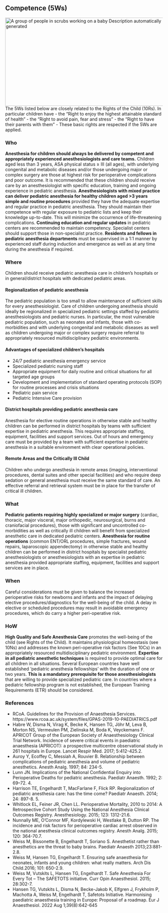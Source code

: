 ## Competence (5Ws)
![A group of people in scrubs working on a baby Description automatically generated](media/image4.png){width="5.508333333333334in" height="2.935416666666667in"}
The 5Ws listed below are closely related to the Rights of the Child (10Rs). In particular children have
- the "Right to enjoy the highest attainable standard of health"
- the "Right to avoid pain, fear and stress"
- the "Right to have their parents with them"
- These basic rights are respected if the 5Ws are applied.

### Who
**Anesthesia for children should always be delivered by competent and appropriately experienced anesthesiologists and care teams.**
Children aged less than 3 years, ASA physical status ≥ III (all ages), with underlying congenital and metabolic diseases and/or those undergoing major or complex surgery are those at highest risk for perioperative complications and poor outcome. It is recommended that these children should receive care by an anesthesiologist with specific education, training and ongoing experience in pediatric anesthesia.
**Anesthesiologists with mixed practice can deliver pediatric anesthesia for healthy children aged \>3 years simple and routine procedures** provided they have the adequate expertise and regular practice in pediatric anesthesia. They should maintain their competence with regular exposure to pediatric lists and keep their knowledge up-to-date. This will minimize the occurrence of life-threatening complications.
**Continuing education and regular updates** in pediatric centers are recommended to maintain competency. Specialist centers should support those in non-specialist practice.
**Residents and fellows in pediatric anesthesia departments** must be supervised in a 1:1 manner by experienced staff during induction and emergence as well as at any time during the anesthesia if required.

### Where
Children should receive pediatric anesthesia care in children's hospitals or in general/district hospitals with dedicated pediatric areas.

#### Regionalization of pediatric anesthesia
The pediatric population is too small to allow maintenance of sufficient skills for every anesthesiologist. Care of children undergoing anesthesia should ideally be regionalized in specialized pediatric settings staffed by pediatric anesthesiologists and pediatric nurses.
In particular, the most vulnerable pediatric population, such as neonates and infants, those with co-morbidities and with underlying congenital and metabolic diseases as well as children undergoing major or complex surgery require referral to appropriately resourced multidisciplinary pediatric environments.

#### Advantages of specialized children's hospitals 
- 24/7 pediatric anesthesia emergency service
- Specialized pediatric nursing staff
- Appropriate equipment for daily routine and critical situations for all targeted age groups
- Development and implementation of standard operating protocols (SOP) for routine processes and crisis situations
- Pediatric pain service
- Pediatric Intensive Care provision

#### District hospitals providing pediatric anesthesia care
Anesthesia for elective routine operations in otherwise stable and healthy children can be performed in district hospitals by teams with sufficient expertise in pediatric anesthesia. This requires appropriate staffing, equipment, facilities and support services.
Out of hours and emergency care must be provided by a team with sufficient expertise in pediatric anesthesia in a suitable environment with clear operational policies.

#### Remote Areas and the Critically Ill Child
Children who undergo anesthesia in remote areas (imaging, interventional procedures, dental suites and other special facilities) and who require deep sedation or general anesthesia must receive the same standard of care.
An effective referral and retrieval system must be in place for the transfer of critical ill children.

### What
**Pediatric patients requiring highly specialized or major surgery** (cardiac, thoracic, major visceral, major orthopedic, neurosurgical, burns and craniofacial procedures), those with significant and uncontrolled co-morbidities as well as critically ill children will benefit from specialized anesthetic care in dedicated pediatric centers.
**Anesthesia for routine operations** (common ENT/ORL procedures, simple fractures, wound repairs, laparoscopic appendectomy) in otherwise stable and healthy children can be performed in district hospitals by specialist pediatric anesthesiologists or anesthesiologists with an expertise in pediatric anesthesia provided appropriate staffing, equipment, facilities and support services are in place.

### When
Careful considerations must be given to balance the increased perioperative risks for newborns and infants and the impact of delaying elective procedures/diagnostics for the well-being of the child.
A delay in elective or scheduled procedures may result in avoidable emergency procedures, which do carry a higher peri-operative risk.

### HoW
**High Quality and Safe Anesthesia Care** promotes the well-being of the child (see Rights of the Child). It maintains physiological homeostasis (see 10Ns) and addresses the known peri-operative risk factors (See 10Cs) in an appropriately resourced multidisciplinary pediatric environment.
**Expertise in all pediatric anesthetic techniques** is required to provide optimal care for all children in all situations. Several European countries have well established 'pediatric anesthesia fellowships' with the duration of one or two years.
**This is a mandatory prerequisite for those anesthesiologists** that are willing to provide specialized pediatric care. In countries where a pediatric fellowship program is not established, the European Training Requirements (ETR) should be considered.

### References
- RCoA. Guidelines for the Provision of Anaesthesia Services. https://www.rcoa.ac.uk/system/files/GPAS-2019-10-PAEDIATRICS.pdf
- Habre W, Disma N, Virag K, Becke K, Hansen TG, Jöhr M, Leva B, Morton NS, Vermeulen PM, Zielinska M, Boda K, Veyckemans F. APRICOT Group of the European Society of Anaesthesiology Clinical Trial Network. Incidence of severe critical events in paediatric anaesthesia (APRICOT): a prospective multicentre observational study in 261 hospitals in Europe. Lancet Respir Med. 2017; 5:412-425.2.
- Auroy Y, Ecoffey C, Messiah A, Rouvier B. Relationship between complications of pediatric anesthesia and volume of pediatric anesthetics. Anesth Analg. 1997; 84: 234-5.
- Lunn JN. Implications of the National Confidential Enquiry into Perioperative Deaths for pediatric anesthesia. Paediatr Anaesth. 1992; 2: 69--72. 4.
- Harrison TE, Engelhardt T, MacFarlane F, Flick RP. Regionalization of pediatric anesthesia care: has the time come? Paediatr Anaesth. 2014; 24: 897-8. 5.
- Whitlock EL, Feiner JR, Chen LL. Perioperative Mortality, 2010 to 2014: A Retrospective Cohort Study Using the National Anesthesia Clinical Outcomes Registry. Anesthesiology. 2015; 123: 1312-21.6.
- Nunnally ME, O'Connor MF, Kordylewski H, Westlake B, Dutton RP. The incidence and risk factors for perioperative cardiac arrest observed in the national anesthesia clinical outcomes registry. Anesth Analg. 2015; 120: 364-70.7.
- Weiss M, Bissonette B, Engelhardt T, Soriano S. Anesthetist rather than anesthetics are the threat to baby brains. Paediatr Anaesth 2013;23:881-2.8.
- Weiss M, Hansen TG, Engelhardt T. Ensuring safe anaesthesia for neonates, infants and young children: what really matters. Arch Dis Child.2016; 101: 650-2.9.
- Weiss M, Vutskits L, Hansen TG, Engelhardt T. Safe Anesthesia For Every Tot -- The SAFETOTS initiative. Curr Opin Anaesthesiol. 2015; 28:302-7.
- Hansen TG, Vutskits L, Disma N, Becke-Jakob K, Elfgren J, Frykholm P, Machotta A, Weiss M, Engelhardt T, Safetots Initiative. Harmonising paediatric anaesthesia training in Europe: Proposal of a roadmap. Eur J Anaesthesiol. 2022 Aug 1;39(8):642-645

